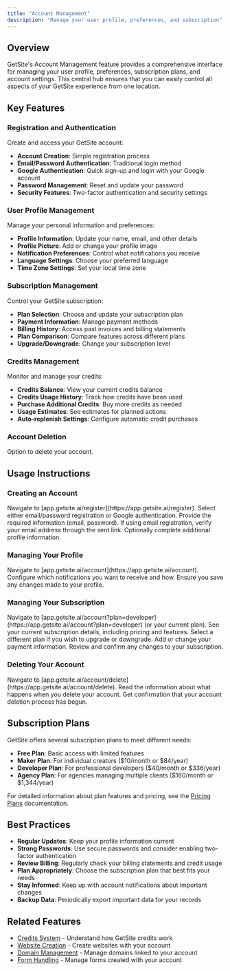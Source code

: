```yaml
---
title: "Account Management"
description: "Manage your user profile, preferences, and subscription"
---
```


## Overview

GetSite's Account Management feature provides a comprehensive interface for managing your user profile, preferences, subscription plans, and account settings. This central hub ensures that you can easily control all aspects of your GetSite experience from one location.

## Key Features

### Registration and Authentication

Create and access your GetSite account:

- **Account Creation**: Simple registration process
- **Email/Password Authentication**: Traditional login method
- **Google Authentication**: Quick sign-up and login with your Google account
- **Password Management**: Reset and update your password
- **Security Features**: Two-factor authentication and security settings

### User Profile Management

Manage your personal information and preferences:

- **Profile Information**: Update your name, email, and other details
- **Profile Picture**: Add or change your profile image
- **Notification Preferences**: Control what notifications you receive
- **Language Settings**: Choose your preferred language
- **Time Zone Settings**: Set your local time zone

### Subscription Management

Control your GetSite subscription:

- **Plan Selection**: Choose and update your subscription plan
- **Payment Information**: Manage payment methods
- **Billing History**: Access past invoices and billing statements
- **Plan Comparison**: Compare features across different plans
- **Upgrade/Downgrade**: Change your subscription level

### Credits Management

Monitor and manage your credits:

- **Credits Balance**: View your current credits balance
- **Credits Usage History**: Track how credits have been used
- **Purchase Additional Credits**: Buy more credits as needed
- **Usage Estimates**: See estimates for planned actions
- **Auto-replenish Settings**: Configure automatic credit purchases

### Account Deletion

Option to delete your account.

## Usage Instructions

### Creating an Account

<Steps>
  <Step title="Access Registration Page">
    Navigate to [app.getsite.ai/register](https://app.getsite.ai/register).
  </Step>
  <Step title="Choose Registration Method">
    Select either email/password registration or Google authentication.
  </Step>
  <Step title="Enter Information">
    Provide the required information (email, password).
  </Step>
  <Step title="Verify Email">
    If using email registration, verify your email address through the sent
    link.
  </Step>
  <Step title="Complete Profile">
    Optionally complete additional profile information.
  </Step>
</Steps>

### Managing Your Profile

<Steps>
  <Step title="Access Account Settings">
    Navigate to [app.getsite.ai/account](https://app.getsite.ai/account).
  </Step>
  <Step title="Update Notification Settings">
    Configure which notifications you want to receive and how.
  </Step>
  <Step title="Save Changes">
    Ensure you save any changes made to your profile.
  </Step>
</Steps>

### Managing Your Subscription

<Steps>
  <Step title="Access Subscription Settings">
    Navigate to
    [app.getsite.ai/account?plan=developer](https://app.getsite.ai/account?plan=developer)
    (or your current plan).
  </Step>
  <Step title="View Current Plan">
    See your current subscription details, including pricing and features.
  </Step>
  <Step title="Change Plan">
    Select a different plan if you wish to upgrade or downgrade.
  </Step>
  <Step title="Update Payment Method">
    Add or change your payment information.
  </Step>
  <Step title="Confirm Changes">
    Review and confirm any changes to your subscription.
  </Step>
</Steps>

### Deleting Your Account

<Steps>
  <Step title="Access Account Deletion">
    Navigate to
    [app.getsite.ai/account/delete](https://app.getsite.ai/account/delete).
  </Step>
  <Step title="Review Implications">
    Read the information about what happens when you delete your account.
  </Step>
  <Step title="Receive Confirmation">
    Get confirmation that your account deletion process has begun.
  </Step>
</Steps>

## Subscription Plans

GetSite offers several subscription plans to meet different needs:

- **Free Plan**: Basic access with limited features
- **Maker Plan**: For individual creators ($10/month or $84/year)
- **Developer Plan**: For professional developers ($40/month or $336/year)
- **Agency Plan**: For agencies managing multiple clients ($160/month or $1,344/year)

For detailed information about plan features and pricing, see the [Pricing Plans](/pricing/plans) documentation.

## Best Practices

- **Regular Updates**: Keep your profile information current
- **Strong Passwords**: Use secure passwords and consider enabling two-factor authentication
- **Review Billing**: Regularly check your billing statements and credit usage
- **Plan Appropriately**: Choose the subscription plan that best fits your needs
- **Stay Informed**: Keep up with account notifications about important changes
- **Backup Data**: Periodically export important data for your records

## Related Features

- [Credits System](/pricing/credits) - Understand how GetSite credits work
- [Website Creation](/features/website-creation) - Create websites with your account
- [Domain Management](/features/domain-management) - Manage domains linked to your account
- [Form Handling](/features/form-handling) - Manage forms created with your account
